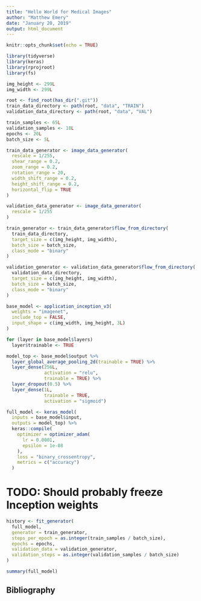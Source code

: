 ```yaml
---
title: "Hello World for Medical Images"
author: "Matthew Emery"
date: "January 20, 2019"
output: html_document
---
```


```r
knitr::opts_chunk$set(echo = TRUE)
```

```r
library(tidyverse)
library(keras)
library(rprojroot)
library(fs)
```

```r
img_height <- 299L
img_width <- 299L
```

```r
root <- find_root(has_dir(".git"))
train_data_directory <- path(root, "data", "TRAIN")
validation_data_directory <- path(root, "data", "VAL")
```

```r
train_samples <- 65L
validation_samples <- 10L
epochs <- 20L
batch_size <- 5L
```

```r
train_data_generator <- image_data_generator(
  rescale = 1/255,
  shear_range = 0.2,
  zoom_range = 0.2,
  rotation_range = 20,
  width_shift_range = 0.2,
  height_shift_range = 0.2,
  horizontal_flip = TRUE
)
```

```r
validation_data_generator <- image_data_generator(
  rescale = 1/255
)
```

```r
train_generator <- train_data_generator$flow_from_directory(
  train_data_directory,
  target_size = c(img_height, img_width),
  batch_size = batch_size,
  class_mode = "binary"
)
```

```r
validation_generator <- validation_data_generator$flow_from_directory(
  validation_data_directory,
  target_size = c(img_height, img_width),
  batch_size = batch_size,
  class_mode = "binary"
)
```

```r
base_model <- application_inception_v3(
  weights = "imagenet",
  include_top = FALSE,
  input_shape = c(img_width, img_height, 3L)
)
```


```r
for (layer in base_model$layers)
  layer$trainable <- TRUE
```


```r
model_top <- base_model$output %>% 
  layer_global_average_pooling_2d(trainable = TRUE) %>% 
  layer_dense(256L, 
              activation = "relu",
              trainable = TRUE) %>% 
  layer_dropout(0.5) %>% 
  layer_dense(1L,
              trainable = TRUE,
              activation = "sigmoid")
```

```r
full_model <- keras_model(
  inputs = base_model$input,
  outputs = model_top) %>% 
  keras::compile(
    optimizer = optimizer_adam(
      lr = 0.0001,
      epsilon = 1e-08
    ),
    loss = "binary_crossentropy",
    metrics = c("accuracy")
  )  
```

# TODO: Should probably freeze Inception weights

```r
history <- fit_generator(
  full_model,
  generator = train_generator,
  steps_per_epoch = as.integer(train_samples / batch_size),
  epochs = epochs,
  validation_data = validation_generator,
  validation_steps = as.integer(validation_samples / batch_size)
)
```

```r
summary(full_model)
```


## Bibliography
